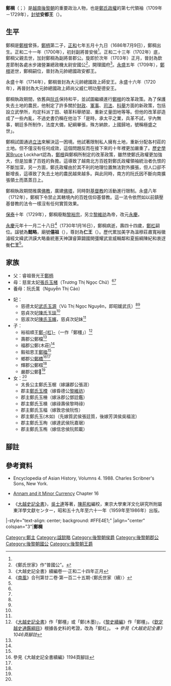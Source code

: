 {{noteTA
|T=zh-hans:郑㭎; zh-hant:鄭棡;
|1=zh-hans:郑㭎; zh-hant:鄭棡;
|2=zh-hans:郑杠; zh-hant:鄭杠;
}}
{{東亞男性歷史人物
|名稱 =鄭棡
|身份 =[[後黎朝|後黎朝]][[鄭主|鄭主]]
|國家 =[[大越|大越]]
|時代 =[[黎中興朝|黎中興朝]]
|主君 =[[黎裕宗|黎裕宗]] → [[黎維祊|昏德公]]
|屆數 =7
|最高職務 =安都王<br/><span style="font-size:smaller;">（1709年—1729年）</span>
|前任 = [[鄭根|鄭根]]
|繼任 = [[鄭杠|鄭杠]]
|圖片名稱 =Trịnh Cương.png
|圖片大小 =100px
|圖片說明 =《鄭家正譜》中的鄭棡畫像
|姓 =
|名 =
|姓名 =
|字 =
|號=
|官職 =
|封爵 =
|封號 =安都王
|尊號 =仁王
|府邸 =理國府
|出生日期 =1686年7月9日<br>正和七年五月十九日
|出生地點 =
|婚年 =
|逝世日期 ={{death date and age|1730|1|16|1686|7|9}}<br>永慶元年十一月二十八日
|逝世地點 =
|廟號 =僖祖
|諡號 =懿略
|墓葬 =東山縣赤輅原
|祠廟 =
|父親 =[[鄭柄|鄭柄]]
|嫡母 =
|母親 =[[張氏玉楮|張氏玉楮]]<ref name="daiviet542">《大越史記全書續編》1069頁</ref>
|養母=阮氏暠
|元配 =
|正室 =
|妻 =[[武氏玉源|武氏玉源]]（昭媛武氏）<ref name="daiviet542"/>
|妻之父 =[[武必做|武必做]]<ref name="daiviet542"/>
|妻之嫡母 =鄭氏<ref name="daiviet542"/>
|兄弟 =
|姊妹 =
|子 =[[鄭杠|鄭杠]]<br />[[鄭楹|鄭楹]]<br />[[鄭橋|鄭橋]]
|女 =
|其他親屬 =
|功名 = 
|經歷 =1700年封副將普安侯<br>1702年晉封副將普郡公<br />1703年進封欽差節制各處水步諸營兼總政機太尉安國公，開理國府<br />1709年進封元帥總國政安都王<br />1714年進封大元帥總國政上師安王<br />1715年獲賜上表時稱王而不名、入朝時不拜的特權<br />1720年進封大元帥總國政上師尚父威仁明功聖德安王 
|著作 =
|注釋 =
}}
'''鄭棡'''（{{vie|v='''Trịnh Cương'''|hn=鄭棡}}；{{bd|1686年|7月9日|1730年|1月16日|CatIdx=S鄭}}）是[[越南|越南]][[後黎朝|後黎朝]]的重要政治人物，也是[[鄭主|鄭氏政權]]的第七代領袖（1709年－1729年），[[封號|封號]]'''安都王'''（{{vie|v='''An Đô Vương'''|hn=安都王}}）。

==生平==
鄭棡是[[鄭根|鄭根]]曾孫，[[鄭柄|鄭柄]]第二子，[[正和_(越南)|正和]]七年五月十九日{{Notetag|〈鄭氏世家〉原文作「[[黎熙宗|黎熙宗]]丙寅[[永治_(越南)|永治]]十二年五月十九日誕生。」，惟永治並無十二年，而黎熙宗丙寅年為正和七年。}}（1686年7月9日），鄭棡出生。正和二十一年（1700年），初封副將普安侯<ref name=saija/>。正和二十三年（1702年）底，鄭棡父親去世，加封鄭棡為副將普郡公。旋即於次年（1703年）正月，晉封為欽差節制各處水步諸營兼總政機太尉安國公<ref>《鄭氏世家》作“普國公”。</ref>，開理國府<ref>《大越史記全書》續編卷一·正和二十四年正月</ref>。[[永盛|永盛]]五年（1709年），[[鄭根|鄭根]]逝世，鄭棡嗣位，晉封為元帥總國政安都王。

永盛十年（1714年），鄭棡晉封為大元帥總國政上師安王。永盛十六年（1720年），再晉封為大元帥總國政上師尚父威仁明功聖德安王。

鄭棡執政期間，依舊與[[阮主|阮氏]]保持和平，並試圖繼續進行[[鄭根|鄭根]]的改革政策。為了保護失去土地的農民，他制定了許多關於[[財政|財政]]、[[軍事|軍事]]、[[司法|司法]]、[[科舉|科舉]]方面的新政策，包括設立武學所，均定科派丁田、頓革科舉陋習、重新丈量田地等等。但他的改革卻造成了一些內亂，不過史書仍稱在他治下「是時，承太平之業，兵革不試，宇內無事，朝廷多所制作，法度大備，紀綱畢張，殊方納款，上國歸地，號稱極盛之世」。

鄭棡試圖通過[[立法|立法]]來解決這一困境。他試著限制私人擁有土地，重新分配各村莊的土地。但不僅沒有任何成效，這個問題反而在接下來的十年裡更加嚴重了。[[歷史學家|歷史學家]]Bruce Lockhart認為，[[鄭根|鄭根]]與鄭棡所制定的改革政策，雖然使鄭氏政權更加強大，但是加重了百姓的負擔。這導致了越南北方百姓對鄭氏政權領袖統治者仇恨的不斷加深，另一方面，鄭氏政權由於其不利的地理位置無法對外擴張，但人口卻不斷增長，這導致了失去土地的農民越來越多。與此同時，南方的阮氏因不斷向南擴張領土而蒸蒸日上。

鄭棡執政期間推廣[[佛教|佛教]]，廣建[[佛塔|佛塔]]，同時對[[基督教|基督教]]的活動進行限制。永盛八年（1712年），鄭棡下令禁止其轄境內的百姓信仰基督教。這一法令依然如以前鎮壓基督教的法令一樣沒有任何實質效果。

[[保泰|保泰]]十年（1729年），鄭棡廢黜[[黎裕宗|黎裕宗]]，另立[[黎維祊|黎維祊]]為帝，改元[[永慶|永慶]]。

[[永慶|永慶]]元年十一月二十八日<ref name=saija>《[[南風_(越南雜誌)|南風]]》合刊第廿二卷·第一百二十五期·〈鄭氏世家（續）〉</ref>（1730年1月16日），鄭棡病逝，壽四十四歲，[[鄭杠|鄭杠]]嗣位。諡號為'''懿略'''，廟號'''僖祖'''（{{vie|v='''Hy Tổ'''|hn=僖祖}}），尊封為'''仁王'''（{{vie|v='''Nhân Vương'''|hn=仁王}}）。歷代累加美字為溫穆莊肅寬裕徽濬經文緯武洪謨大略垂統憲天神謀睿算闢國開彊耀武宣威輯鄰和夏振綱陳紀和衷迓衡'''仁王'''<ref name=saija/>。

==家族==
*父：睿祖晉光王[[鄭柄|鄭柄]]
*母：慈宣太妃[[張氏玉楮|張氏玉楮]]（Trương Thị Ngọc Chử）<ref name="daiviet542"/><ref name=saija/>
*養母：阮氏暠（Nguyễn Thị Cảo）

*妃：
**慈德太妃[[武氏玉源|武氏玉源]]（Vũ Thị Ngọc Nguyên，即昭媛武氏）<ref name="daiviet542"/><ref name=saija/>
**慈貞次妃[[陳氏玉琰|陳氏玉琰]]<ref name=saija/>
**慈淑次妃[[陳氏玉嬪|陳氏玉嬪]]，慈貞次妃妹<ref name=saija/>
*子：
**裕祖順王[[鄭杠|鄭-{杠}-]]（一作「鄭橿」）<ref>《[[大越史記全書|大越史記全書]]》作「鄭橿」或「鄭(木墨)」，《[[黎史續編|黎史續編]]》作「鄭橿」。《[[欽定越史通鑑綱目|欽定越史通鑑綱目]]》根據各史料的考證，改為「鄭杠」。 → ''參見《大越史記全書》1046頁腳註''</ref>
**壽郡公鄭檔<ref name=saija/>
**福郡公鄭(木莊)<ref name=saija/>
**毅祖恩王[[鄭楹|鄭楹]]<ref name=saija/>
**鄉郡公[[鄭橋_(鄭棡子)|鄭橋]]<ref name="daiviet605">參見《大越史記全書續編》1194頁腳註</ref><ref name=saija/>
**輝郡公鄭槢<ref name=saija/>
**嚴郡公鄭𣏜<ref name=saija/>
*女：<ref name=saija/>
**太長公主鄭氏玉椐（嫁讓郡公張涯）
**郡主[[鄭氏玉㮒|鄭氏玉㮒]]（嫁昏德公[[黎維祊|黎維祊]]）
**郡主鄭氏玉棰（嫁泳郡公鄧廷鑑）
**郡主鄭氏玉樻（嫁祿壽侯黎時祿）
**郡主鄭氏玉楅（嫁敦忠侯阮性）
**郡主鄭氏玉(木如)（先嫁質武侯張廷質，後嫁芳淇侯吳福浤）
**郡主鄭氏玉栒（嫁達武侯阮嘉琚）
**郡主鄭氏玉栯（嫁信忠侯阮熙載）

==腳註==
<references group="註"/>

== 參考資料 ==
* Encyclopedia of Asian History, Volumns 4. 1988. Charles Scribner's Sons, New York.
* {{en}}[http://art-hanoi.com/toda/16.html Annam and it Minor Currency] {{Wayback|url=http://art-hanoi.com/toda/16.html |date=20060501093058 }} Chapter 16 
*{{zh-hant}}{{ja}}《[[大越史記全書|大越史記全書]]》，[[吳士連|吳士連]]等著，[[陳荊和|陳荊和]]編校，東京大學東洋文化硏究所附屬東洋學文獻センター，昭和五十九年至六十一年（1959年至1986年）出版。
{{reflist}}

{{start box}}
|-style="text-align: center; background: #FFE4E1;"
|align="center" colspan="3"|'''鄭棡'''
{{s-before|[[鄭根|鄭根]]}}
{{s-title|[[越南君主列表#鄭主|越南後黎朝鄭主]]|1709年－1729年}}
{{s-after|[[鄭杠|鄭杠]]}}
{{end box}}

{{鄭主}}
{{Authority control}}
[[Category:鄭主|Category:鄭主]]
[[Category:諡懿略|Category:諡懿略]]
[[Category:後黎朝侯爵|Category:後黎朝侯爵]]
[[Category:後黎朝郡公|Category:後黎朝郡公]]
[[Category:後黎朝國公|Category:後黎朝國公]]
[[Category:後黎朝王爵|Category:後黎朝王爵]]